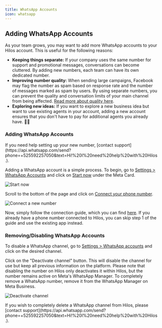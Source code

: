```yaml
---
title: WhatsApp Accounts
icon: whatsapp
---
```


## Adding WhatsApp Accounts

As your team grows, you may want to add more WhatsApp accounts to your Hilos account. This is useful for the following reasons:

-  **Keeping things separate:** If your company uses the same number for support and promotional messages, conversations can become cluttered. By adding new numbers, each team can have its own dedicated number.
-  **Improving number quality:** When sending large campaigns, Facebook may flag the number as spam based on response rate and the number of messages marked as spam by users. By using separate numbers, you can prevent the quality and conversation limits of your main channel from being affected. [Read more about quality here]().
-  **Exploring new ideas:** If you want to explore a new business idea but want to use existing agents in your account, adding a new account ensures that you don't have to pay for additional agents you already have. 🙌🏻

### Adding WhatsApp Accounts

<Tip>
  If you need help setting up your new number, [contact support](https://api.whatsapp.com/send?phone=+525592257050&text=Hi!%20I%20need%20help%20with%20Hilos.).
</Tip>

Adding a WhatsApp account is a simple process. To begin, go to [Settings > WhatsApp Accounts](https://app.hilos.io/config/channel) and click on [Start now](https://app.hilos.io/activation-onboarding) under the Meta Card.

![Start now](https://hilos-media.s3.us-east-2.amazonaws.com/mintlify/using-hilos/settings/wa-accounts/start-now.jpg)

Scroll to the bottom of the page and click on [Connect your phone number](https://app.hilos.io/config/channel/cloud-api/create).

![Connect a new number](https://hilos-media.s3.us-east-2.amazonaws.com/mintlify/using-hilos/settings/wa-accounts/connect-new-number.jpg)

Now, simply follow the connection guide, which you can find [here](/userdocs/getting-started/connect-a-new-number). If you already have a phone number connected to Hilos, you can skip step 1 of the guide and use the existing app instead.

### Removing/Disabling WhatsApp Accounts

To disable a WhatsApp channel, go to [Settings > WhatsApp accounts](https://app.hilos.io/config/channel) and click on the desired channel.

Click on the "Deactivate channel" button. This will disable the channel for use but keep all previous information on the platform. Please note that disabling the number on Hilos only deactivates it within Hilos, but the number remains active on Meta's WhatsApp Manager. To completely remove a WhatsApp number, remove it from the WhatsApp Manager on Meta Business.

![Deactivate channel](https://hilos-media.s3.us-east-2.amazonaws.com/mintlify/using-hilos/settings/wa-accounts/deactivate-channel.jpg)

<Warning>
  If you wish to completely delete a WhatsApp channel from Hilos, please [contact support](https://api.whatsapp.com/send?phone=+525592257050&text=Hi!%20I%20need%20help%20with%20Hilos.).
</Warning>